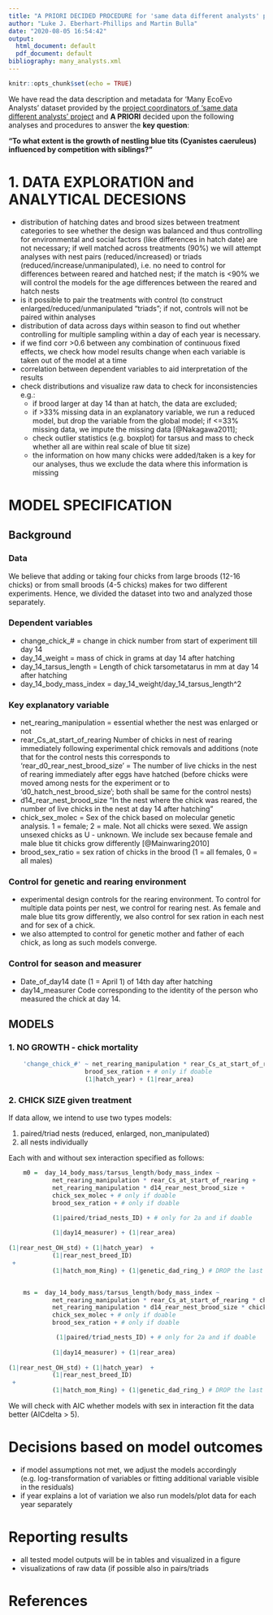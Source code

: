 ```yaml
---
title: "A PRIORI DECIDED PROCEDURE for 'same data different analysts' project"
author: "Luke J. Eberhart-Phillips and Martin Bulla"
date: "2020-08-05 16:54:42"
output:
  html_document: default
  pdf_document: default
bibliography: many_analysts.xml
---
```


```r
knitr::opts_chunk$set(echo = TRUE)
```

We have read the data description and metadata for ‘Many EcoEvo Analysts’ dataset provided by the [project coordinators of 'same data different analysts' project](https://osf.io/34fzc/) and **A PRIORI** decided upon the following analyses and procedures to answer the **key question**: 

**"To what extent is the growth of nestling blue tits (Cyanistes caeruleus) influenced by competition with siblings?"**

# 1. DATA EXPLORATION and ANALYTICAL DECESIONS
- distribution of hatching dates and brood sizes between treatment categories to see whether the design was balanced and thus controlling for environmental and social factors (like differences in hatch date) are not necessary; if well matched across treatments (90%) we will attempt analyses with nest pairs (reduced/increased) or triads (reduced/increase/unmanipulated), i.e. no need to control for differences between reared and hatched nest; if the match is <90% we will control the models for the age differences between the reared and hatch nests
- is it possible to pair the treatments with control (to construct enlarged/reduced/unmanipulated "triads"; if not, controls will not be paired within analyses
- distribution of data across days within season to find out whether controlling for multiple sampling within a day of each year is necessary. 
- if we find corr >0.6 between any combination of continuous fixed effects, we check how model results change when each variable is taken out of the model at a time
- correlation between dependent variables to aid interpretation of the results
- check distributions and visualize raw data to check for inconsistencies e.g.: 
    - if brood larger at day 14 than at hatch, the data are excluded; 
    - if >33% missing data in an explanatory variable, we run a reduced model, but drop the variable from the global model; if <=33% missing data, we impute the missing data  [@Nakagawa2011];
    - check outlier statistics (e.g. boxplot) for tarsus and mass to check whether all are within real scale of blue tit size)
    - the information on how many chicks were added/taken is a key for our analyses, thus we exclude the data where this information is missing

# MODEL SPECIFICATION 

## Background
        
### Data      
We believe that adding or taking four chicks from large broods (12-16 chicks) or from small broods (4-5 chicks) makes for two different experiments. Hence, we divided the dataset into two and analyzed those separately. 

###  Dependent variables
- change_chick_# = change in chick number from start of experiment till day 14 
- day_14_weight = mass of chick in grams at day 14 after hatching
- day_14_tarsus_length = Length of chick tarsometatarus in mm at day 14 after hatching    
- day_14_body_mass_index = day_14_weight/day_14_tarsus_length^2

### Key explanatory variable
- net_rearing_manipulation = essential whether the nest was enlarged or not
- rear_Cs_at_start_of_rearing   Number of chicks in nest of rearing immediately following experimental chick removals and additions (note that for the control nests this corresponds to 'rear_d0_rear_nest_brood_size' = The number of live chicks in the nest of rearing immediately after eggs have hatched (before chicks were moved among nests for the experiment or to 'd0_hatch_nest_brood_size'; both shall be same for the control nests)
- d14_rear_nest_brood_size    "In the nest where the chick was reared, the number of live chicks in the nest at day 14 after hatching"
- chick_sex_molec = Sex of the chick based on molecular genetic analysis. 1 = female; 2 = male.  Not all chicks were sexed. We assign unsexed chicks as U - unknown. We include sex because female and male blue tit chicks grow differently [@Mainwaring2010]
- brood_sex_ratio = sex ration of chicks in the brood (1 = all females, 0 = all males)

### Control for genetic and rearing environment 
- experimental design controls for the rearing environment. To control for multiple data points per nest, we control for rearing nest. As female and male blue tits grow differently, we also control for sex ration in each nest and for sex of a chick.
- we also attempted to control for genetic mother and father of each chick, as long as such models converge. 

### Control for season and measurer
- Date_of_day14  date (1 = April 1) of 14th day after hatching
- day14_measurer  Code corresponding to the identity of the person who measured the chick at day 14.

## MODELS        
### 1. NO GROWTH - chick mortality
```r    
    'change_chick_#' ~ net_rearing_manipulation * rear_Cs_at_start_of_rearing + 
                     brood_sex_ration + # only if doable 
                     (1|hatch_year) + (1|rear_area)
```                                           

### 2. CHICK SIZE given treatment
If data allow, we intend to use two types models:

1. paired/triad nests (reduced, enlarged, non_manipulated) 
2. all nests individually

Each with and without sex interaction specified as follows:
```r    
    m0 =  day_14_body_mass/tarsus_length/body_mass_index ~ 
            net_rearing_manipulation * rear_Cs_at_start_of_rearing +
            net_rearing_manipulation * d14_rear_nest_brood_size +
            chick_sex_molec + # only if doable
            brood_sex_ration + # only if doable

            (1|paired/triad_nests_ID) + # only for 2a and if doable
            
            (1|day14_measurer) + (1|rear_area)
            
(1|rear_nest_OH_std) + (1|hatch_year)  +
            (1|rear_nest_breed_ID)
 + 
            (1|hatch_mom_Ring) + (1|genetic_dad_ring_) # DROP the last two if the model does not converge


    ms =  day_14_body_mass/tarsus_length/body_mass_index ~ 
            net_rearing_manipulation * rear_Cs_at_start_of_rearing * chick_sex_molec+
            net_rearing_manipulation * d14_rear_nest_brood_size * chick_sex_molec +
            chick_sex_molec + # only if doable
            brood_sex_ration + # only if doable

             (1|paired/triad_nests_ID) + # only for 2a and if doable
            
            (1|day14_measurer) + (1|rear_area)
            
(1|rear_nest_OH_std) + (1|hatch_year)  +
            (1|rear_nest_breed_ID)
 + 
            (1|hatch_mom_Ring) + (1|genetic_dad_ring_) # DROP the last two if the model does not converge
``` 
    
We will check with AIC whether models with sex in interaction fit the data better (AICdelta > 5).

# Decisions based on model outcomes  
- if model assumptions not met, we adjust the models accordingly (e.g. log-transformation of variables or fitting additional variable visible in the residuals)
- if year explains a lot of variation we also run models/plot data for each year separately

# Reporting results
- all tested model outputs will be in tables and visualized in a figure 
- visualizations of raw data (if possible also in pairs/triads

# References
